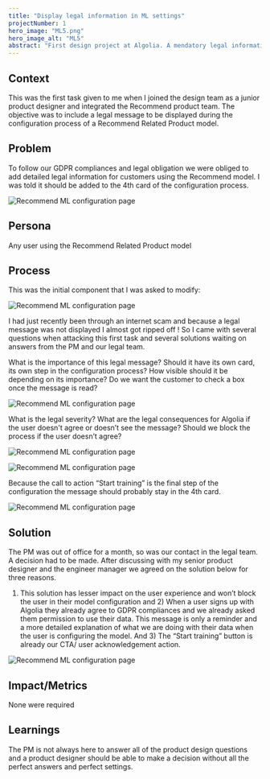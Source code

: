 ```yaml
---
title: "Display legal information in ML settings"
projectNumber: 1
hero_image: "ML5.png"
hero_image_alt: "ML5"
abstract: "First design project at Algolia. A mendatory legal information was to be displayed to the user when setting up a Recommend machine learning model"
---
```


## Context
This was the first task given to me when I joined the design team as a junior product designer and integrated the Recommend product team.
The objective was to include a legal message to be displayed during the configuration process of a Recommend Related Product model.

## Problem
To follow our GDPR compliances and legal obligation we were obliged to add detailed legal information for customers using the Recommend model.
I was told it should be added to the 4th card of the configuration process.

![Recommend ML configuration page](./ML1.png)

## Persona
Any user using the Recommend Related Product model

## Process
This was the initial component that I was asked to modify:

![Recommend ML configuration page](./ML2.png)

I had just recently been through an internet scam and because a legal message was not displayed I almost got ripped off !
So I came with several questions when attacking this first task and several solutions waiting on answers from the PM and our legal team.

What is the importance of this legal message? Should it have its own card, its own step in the configuration process? How visible should it be depending on its importance?
Do we want the customer to check a box once the message is read?

![Recommend ML configuration page](./ML3.png)

What is the legal severity? What are the legal consequences for Algolia if the user doesn't agree or doesn’t see the message? Should we block the process if the user doesn’t agree?

![Recommend ML configuration page](./ML4.png)

![Recommend ML configuration page](./ML5.png)

Because the call to action “Start training” is the final step of the configuration the message should probably stay in the 4th card.

![Recommend ML configuration page](./ML6.png)

## Solution
The PM was out of office for a month, so was our contact in the legal team. A decision had to be made.
After discussing with my senior product designer and the engineer manager we agreed on the solution below for three reasons.
1) This solution has lesser impact on the user experience and won’t block the user in their model configuration and 2) When a user signs up with Algolia they already agree to GDPR compliances and we already asked them permission to use their data.
This message is only a reminder and a more detailed explanation of what we are doing with their data when the user is configuring the model. And 3) The “Start training” button is already our CTA/ user acknowledgement action.

![Recommend ML configuration page](./ML6.png)

## Impact/Metrics
None were required

## Learnings
The PM is not always here to answer all of the product design questions and a product designer should be able to make a decision without all the perfect answers and perfect settings.
